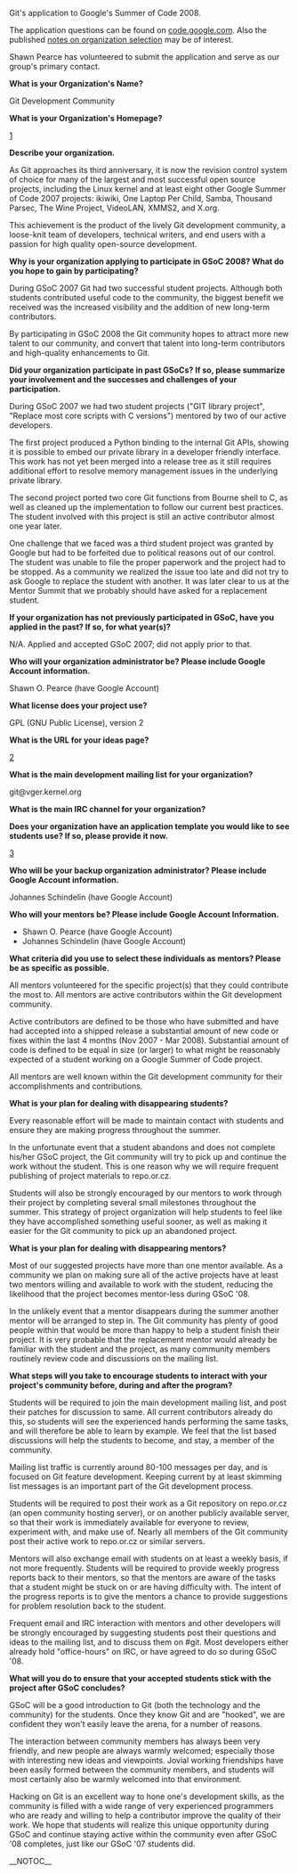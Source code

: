 Git's application to Google's Summer of Code 2008.

The application questions can be found on
[http://code.google.com/soc/2008/faqs.html#0.1_org_app code.google.com].  Also the published [http://groups.google.com/group/google-summer-of-code-announce/web/notes-on-organization-selection-criteria notes on organization selection] may be of interest.

Shawn Pearce has volunteered to submit the application and serve
as our group's primary contact.

<b> What is your Organization's Name? </b>

Git Development Community

<b> What is your Organization's Homepage? </b>

[http://git.or.cz/]

<b> Describe your organization. </b>

As Git approaches its third anniversary, it is now the revision
control system of choice for many of the largest and most successful
open source projects, including the Linux kernel and at least eight
other Google Summer of Code 2007 projects: ikiwiki, One Laptop Per
Child, Samba, Thousand Parsec, The Wine Project, VideoLAN, XMMS2,
and X.org.

This achievement is the product of the lively Git development
community, a loose-knit team of developers, technical writers, and
end users with a passion for high quality open-source development.

''' Why is your organization applying to participate in GSoC 2008? What
do you hope to gain by participating? '''

During GSoC 2007 Git had two successful student projects.  Although
both students contributed useful code to the community, the biggest
benefit we received was the increased visibility and the addition of
new long-term contributors.

By participating in GSoC 2008 the Git community hopes to attract
more new talent to our community, and convert that talent into
long-term contributors and high-quality enhancements to Git.

''' Did your organization participate in past GSoCs? If so, please
summarize your involvement and the successes and challenges of your
participation. '''

During GSoC 2007 we had two student projects ("GIT library project",
"Replace most core scripts with C versions") mentored by two of our
active developers.

The first project produced a Python binding to the internal Git
APIs, showing it is possible to embed our private library in a
developer friendly interface.  This work has not yet been merged
into a release tree as it still requires additional effort to
resolve memory management issues in the underlying private library.

The second project ported two core Git functions from Bourne shell
to C, as well as cleaned up the implementation to follow our current
best practices.  The student involved with this project is still
an active contributor almost one year later.

One challenge that we faced was a third student project was granted
by Google but had to be forfeited due to political reasons out of
our control.  The student was unable to file the proper paperwork
and the project had to be stopped.  As a community we realized the
issue too late and did not try to ask Google to replace the student
with another.  It was later clear to us at the Mentor Summit that
we probably should have asked for a replacement student.

''' If your organization has not previously participated in GSoC,
have you applied in the past? If so, for what year(s)? '''

N/A.  Applied and accepted GSoC 2007; did not apply prior to that.

''' Who will your organization administrator be? Please include Google
Account information. '''

Shawn O. Pearce (have Google Account)

<b> What license does your project use? </b>

GPL (GNU Public License), version 2

<b> What is the URL for your ideas page? </b>

[http://git.or.cz/gitwiki/SoC2008Ideas]

<b> What is the main development mailing list for your organization? </b>

git@vger.kernel.org

<b> What is the main IRC channel for your organization? </b>

<!-- #git on irc.freenode.org.
 -->

''' Does your organization have an application template you would like
to see students use? If so, please provide it now. '''

[http://git.or.cz/gitwiki/SoC2008Template]

''' Who will be your backup organization administrator? Please include
Google Account information. '''

Johannes Schindelin (have Google Account)

''' Who will your mentors be? Please include Google Account
Information. '''

* Shawn O. Pearce (have Google Account)
* Johannes Schindelin (have Google Account)

''' What criteria did you use to select these individuals as
mentors? Please be as specific as possible. '''

All mentors volunteered for the specific project(s) that they could
contribute the most to.  All mentors are active contributors within
the Git development community.

Active contributors are defined to be those who have submitted and
have had accepted into a shipped release a substantial amount of
new code or fixes within the last 4 months (Nov 2007 - Mar 2008).
Substantial amount of code is defined to be equal in size (or
larger) to what might be reasonably expected of a student working
on a Google Summer of Code project.

All mentors are well known within the Git development community
for their accomplishments and contributions.

<b> What is your plan for dealing with disappearing students? </b>

Every reasonable effort will be made to maintain contact with
students and ensure they are making progress throughout the summer.

In the unfortunate event that a student abandons and does not
complete his/her GSoC project, the Git community will try to pick up
and continue the work without the student.  This is one reason why we
will require frequent publishing of project materials to repo.or.cz.

Students will also be strongly encouraged by our mentors to work
through their project by completing several small milestones
throughout the summer.  This strategy of project organization will
help students to feel like they have accomplished something useful
sooner, as well as making it easier for the Git community to pick
up an abandoned project.

<b> What is your plan for dealing with disappearing mentors? </b>

Most of our suggested projects have more than one mentor available.
As a community we plan on making sure all of the active projects have
at least two mentors willing and available to work with the student,
reducing the likelihood that the project becomes mentor-less during
GSoC '08.

In the unlikely event that a mentor disappears during the summer
another mentor will be arranged to step in.  The Git community
has plenty of good people within that would be more than happy to
help a student finish their project.  It is very probable that the
replacement mentor would already be familiar with the student and
the project, as many community members routinely review code and
discussions on the mailing list.

''' What steps will you take to encourage students to interact with
your project's community before, during and after the program? '''

Students will be required to join the main development mailing
list, and post their patches for discussion to same.  All current
contributors already do this, so students will see the experienced
hands performing the same tasks, and will therefore be able to learn
by example.  We feel that the list based discussions will help the
students to become, and stay, a member of the community.

Mailing list traffic is currently around 80-100 messages per day,
and is focused on Git feature development.  Keeping current by
at least skimming list messages is an important part of the Git
development process.

Students will be required to post their work as a Git repository on
repo.or.cz (an open community hosting server), or on another publicly
available server, so that their work is immediately available for
everyone to review, experiment with, and make use of.  Nearly all
members of the Git community post their active work to repo.or.cz
or similar servers.

Mentors will also exchange email with students on at least a
weekly basis, if not more frequently.  Students will be required
to provide weekly progress reports back to their mentors, so that
the mentors are aware of the tasks that a student might be stuck on
or are having difficulty with.  The intent of the progress reports
is to give the mentors a chance to provide suggestions for problem
resolution back to the student.

Frequent email and IRC interaction with mentors and other developers
will be strongly encouraged by suggesting students post their
questions and ideas to the mailing list, and to discuss them on #git.
Most developers either already hold "office-hours" on IRC, or have
agreed to do so during GSoC '08.

''' What will you do to ensure that your accepted students stick with
the project after GSoC concludes? '''

GSoC will be a good introduction to Git (both the technology and the
community) for the students.  Once they know Git and are "hooked",
we are confident they won't easily leave the arena, for a number
of reasons.

The interaction between community members has always been very
friendly, and new people are always warmly welcomed; especially
those with interesting new ideas and viewpoints.  Jovial working
friendships have been easily formed between the community members,
and students will most certainly also be warmly welcomed into
that environment.

Hacking on Git is an excellent way to hone one's development skills,
as the community is filled with a wide range of very experienced
programmers who are ready and willing to help a contributor improve
the quality of their work.  We hope that students will realize this
unique opportunity during GSoC and continue staying active within
the community even after GSoC '08 completes, just like our GSoC
'07 students did.

__NOTOC__